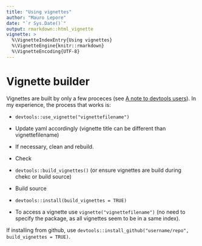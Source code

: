 ```yaml
---
title: "Using vignettes"
author: "Mauro Lepore"
date: "`r Sys.Date()`"
output: rmarkdown::html_vignette
vignette: >
  %\VignetteIndexEntry{Using vignettes}
  %\VignetteEngine{knitr::rmarkdown}
  %\VignetteEncoding{UTF-8}
---
```


# Vignette builder

Vignettes are built by only a few proceces (see [A note to devtools users](http://yihui.name/knitr/demo/vignette/)). In my experience, the process that works is: 

- `devtools::use_vignette("vignettefilename")`

- Update yaml accordingly (vignette title can be different than vignettefilename)

- If necessary, clean and rebuild.

- Check

- `devtools::build_vignettes()` (or ensure vignettes are build during chekc or build source)

- Build source

- `devtools::install(build_vignettes = TRUE)`

- To access a vignette use `vignette("vignettefilename")` (no need to specify the package, as all vignettes seem to be in a same index).

If installing from github, use `devtools::install_github("username/repo", build_vignettes = TRUE)`.



